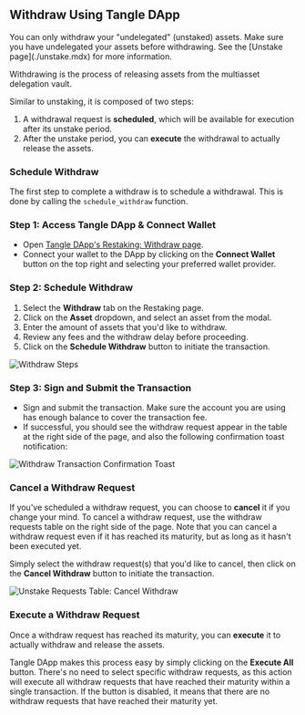 
## Withdraw Using Tangle DApp

<Callout type="info">
You can only withdraw your "undelegated" (unstaked) assets. Make sure you have undelegated your assets before withdrawing. See the [Unstake page](./unstake.mdx) for more information.
</Callout>

Withdrawing is the process of releasing assets from the multiasset delegation vault.

Similar to unstaking, it is composed of two steps:
1. A withdrawal request is **scheduled**, which will be available for execution after its unstake period.
2. After the unstake period, you can **execute** the withdrawal to actually release the assets.

### Schedule Withdraw

The first step to complete a withdraw is to schedule a withdrawal. This is done by calling the `schedule_withdraw` function.

### Step 1: Access Tangle DApp & Connect Wallet

- Open [Tangle DApp's Restaking: Withdraw page](https://app.tangle.tools/restake/withdraw).
- Connect your wallet to the DApp by clicking on the **Connect Wallet** button on the top right and selecting your preferred wallet provider.

### Step 2: Schedule Withdraw

1. Select the **Withdraw** tab on the Restaking page.
2. Click on the **Asset** dropdown, and select an asset from the modal.
3. Enter the amount of assets that you'd like to withdraw.
4. Review any fees and the withdraw delay before proceeding.
5. Click on the **Schedule Withdraw** button to initiate the transaction.

![Withdraw Steps](/images/restake/withdraw/steps.png)

### Step 3: Sign and Submit the Transaction

- Sign and submit the transaction. Make sure the account you are using has enough balance to cover the transaction fee.
- If successful, you should see the withdraw request appear in the table at the right side of the page, and also the following confirmation toast notification:

![Withdraw Transaction Confirmation Toast](/images/restake/withdraw/withdraw-tx-confirmation.png)

### Cancel a Withdraw Request

If you've scheduled a withdraw request, you can choose to **cancel** it if you change your mind. To cancel a withdraw request, use the withdraw requests table on the right side of the page. Note that you can cancel a withdraw request even if it has reached its maturity, but as long as it hasn't been executed yet.

Simply select the withdraw request(s) that you'd like to cancel, then click on the **Cancel Withdraw** button to initiate the transaction.

![Unstake Requests Table: Cancel Withdraw](/images/restake/withdraw/cancel-withdraw.png)

### Execute a Withdraw Request

Once a withdraw request has reached its maturity, you can **execute** it to actually withdraw and release the assets.

Tangle DApp makes this process easy by simply clicking on the **Execute All** button. There's no need to select specific withdraw requests, as this action will execute all withdraw requests that have reached their maturity within a single transaction. If the button is disabled, it means that there are no withdraw requests that have reached their maturity yet.
